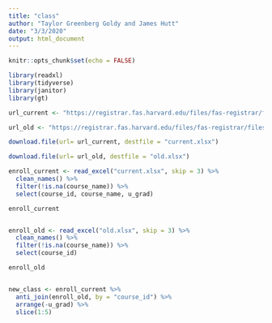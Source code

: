 ```yaml
---
title: "class"
author: "Taylor Greenberg Goldy and James Hutt"
date: "3/3/2020"
output: html_document
---
```


```r
knitr::opts_chunk$set(echo = FALSE)

library(readxl)
library(tidyverse)
library(janitor)
library(gt)
```

```r
url_current <- "https://registrar.fas.harvard.edu/files/fas-registrar/files/class_enrollment_summary_by_term_2.25.20_0.xlsx"

url_old <- "https://registrar.fas.harvard.edu/files/fas-registrar/files/class_enrollment_summary_by_term_3.22.19_0.xlsx"

download.file(url= url_current, destfile = "current.xlsx")

download.file(url= url_old, destfile = "old.xlsx")

```

```r

enroll_current <- read_excel("current.xlsx", skip = 3) %>%
  clean_names() %>%
  filter(!is.na(course_name)) %>%
  select(course_id, course_name, u_grad)

enroll_current


enroll_old <- read_excel("old.xlsx", skip = 3) %>%
  clean_names() %>%
  filter(!is.na(course_name)) %>%
  select(course_id)

enroll_old



```


```r

new_class <- enroll_current %>%
  anti_join(enroll_old, by = "course_id") %>%
  arrange(-u_grad) %>%
  slice(1:5)

```

